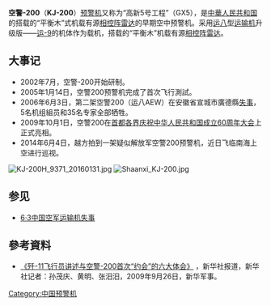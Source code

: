 {{Infobox Aircraft
 |name= 空警-200 (KJ-200)
 |image= File:Shaanxi KJ-200 (mod flight).jpg
 |caption= 空警-200
 |type= [[预警机|预警机]]
 |manufacturer= [[陕飞集团|中国陕西飞机制造公司]]
 |first flight= 2005年1月14日
 |introduced= 2009年10月1日
 |primary user= [[中國人民解放軍空軍|中國人民解放軍空軍]]
 |more users=[[中國人民解放軍海軍航空兵|中國人民解放軍海軍航空兵]]
 |number built= 11<ref>[http://slide.mil.news.sina.com.cn/k/slide_8_82345_46324.html#p=3 中国空警500预警机首曝珠海航展]</ref>
 |status=
 |unit cost= 
}}

'''空警-200'''（'''KJ-200'''）[[预警机|预警机]]又称为“高新5号工程”（GX5），是[[中華人民共和国|中華人民共和国]]的搭载的“平衡木”式机载有源[[相控阵雷达|相控阵雷达]]的早期空中预警机。采用[[运八|运八]]型[[运输机|运输机]]升级版——[[运-9|运-9]]的机体作为载机，搭载的“平衡木”机载有源[[相控阵雷达|相控阵雷达]]。

== 大事记 ==
* 2002年7月，空警-200开始研制。
* 2005年1月14日，空警200预警机完成了首次飞行測試。
* 2006年6月3日，第二架空警200（运八AEW）在安徽省宣城市廣德縣[[6·3中国空军运输机失事|失事]]，5名机组組员和35名专家全部牺牲。
* 2009年10月1日，空警200在[[首都各界庆祝中华人民共和国成立60周年大会|首都各界庆祝中华人民共和国成立60周年大会]]上正式亮相。
* 2014年6月4日，越方拍到一架疑似解放军空警200预警机，近日飞临南海上空进行巡视。
[[File:KJ-200H_9371_20160131.jpg|thumb]]
[[File:Shaanxi_KJ-200.jpg|thumb]]
{{clr}}

== 参见 ==
* [[6·3中国空军运输机失事|6·3中国空军运输机失事]]

== 參考資料 ==
{{reflist|2}}
{{refbegin}}
* [http://news.xinhuanet.com/mil/2009-09/26/content_12113230.htm 《歼-11飞行员讲述与空警-200首次“约会”的六大体会》] {{Wayback|url=http://news.xinhuanet.com/mil/2009-09/26/content_12113230.htm |date=20120603012125 }}，新华社报道，新华社记者：孙茂庆、黄明、张汨汨，2009年9月26日，新华军事。
{{refend}}

{{运-8系列飞机}}
{{中国军用飞机}}

{{DEFAULTSORT:KJ-200}}
[[Category:中国预警机|Category:中国预警机]]